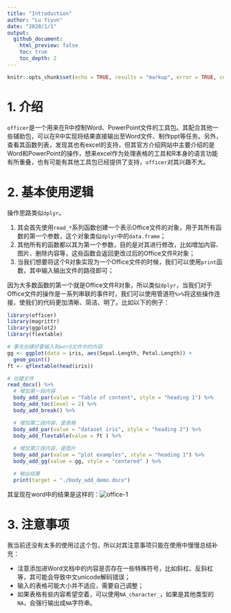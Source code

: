```yaml
---
title: "Introduction"
author: "Lu Yiyun"
date: "2020/1/1"
output:
  github_document:
    html_preview: false
    toc: true
    toc_depth: 2
---
```


```r
knitr::opts_chunk$set(echo = TRUE, results = "markup", error = TRUE, collapse = TRUE)
```

# 1. 介绍

`officer`是一个用来在R中控制Word、PowerPoint文件的工具包。其配合其他一些辅助包，可以在R中实现将结果直接输出至Word文件、制作ppt等任务。另外，查看其函数列表，发现其也有excel的支持，但其官方介绍网站中主要介绍的是Word和PowerPoint的操作，想来excel作为处理表格的工具和R本身的语言功能有所重叠，也有可能有其他工具包已经提供了支持，`officer`对其兴趣不大。

# 2. 基本使用逻辑

操作思路类似`dplyr`。

1. 其会首先使用`read_*`系列函数创建一个表示Office文件的对象，用于其所有函数的第一个参数，这个对象类似`dplyr`中的`data.frame`；
2. 其他所有的函数都以其为第一个参数，目的是对其进行修改，比如增加内容、图片、删除内容等，这些函数会返回更改过后的Office文件R对象；
3. 当我们想要将这个R对象实现为一个Office文件的时候，我们可以使用`print`函数，其中输入输出文件的路径即可；

因为大多数函数的第一个就是Office文件R对象，所以类似`dplyr`，当我们对于Office文件的操作是一系列串联的事件时，我们可以使用管道符` %>% `将这些操作连接，使我们的代码更加清晰、简洁、明了。比如以下的例子：

```r
library(officer)
library(magrittr)
library(ggplot2)
library(flextable)

# 事先创建好要输入到word文件中的内容
gg <- ggplot(data = iris, aes(Sepal.Length, Petal.Length)) + 
  geom_point()
ft <- qflextable(head(iris))

# 创建文件
read_docx() %>%
  # 增加第一段内容
  body_add_par(value = "Table of content", style = "heading 1") %>% 
  body_add_toc(level = 2) %>% 
  body_add_break() %>% 

  # 增加第二段内容，是表格
  body_add_par(value = "dataset iris", style = "heading 2") %>% 
  body_add_flextable(value = ft ) %>% 
  
  # 增加第三段内容，是图片
  body_add_par(value = "plot examples", style = "heading 1") %>% 
  body_add_gg(value = gg, style = "centered" ) %>% 

  # 输出结果
  print(target = "./body_add_demo.docx")
```

其呈现在word中的结果是这样的：![office-1](./images/officer1.png)


# 3. 注意事项

我当前还没有太多的使用过这个包，所以对其注意事项只能在使用中慢慢总结补充：

- 注意添加进Word文档中的内容是否存在一些特殊符号，比如斜杠、反斜杠等，其可能会导致中文unicode解码错误；
- 输入的表格可能大小并不适应，需要自己调整；
- 如果表格有些内容希望空着，可以使用`NA_character_`，如果是其他类型的`NA`，会强行输出成`NA`字符串。